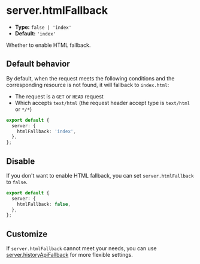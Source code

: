 # server.htmlFallback

- **Type:** `false | 'index'`
- **Default:** `'index'`

Whether to enable HTML fallback.

## Default behavior

By default, when the request meets the following conditions and the corresponding resource is not found, it will fallback to `index.html`:

- The request is a `GET` or `HEAD` request
- Which accepts `text/html` (the request header accept type is `text/html` or `*/*`)

```ts title="rsbuild.config.ts"
export default {
  server: {
    htmlFallback: 'index',
  },
};
```

## Disable

If you don't want to enable HTML fallback, you can set `server.htmlFallback` to `false`.

```ts title="rsbuild.config.ts"
export default {
  server: {
    htmlFallback: false,
  },
};
```

## Customize

If `server.htmlFallback` cannot meet your needs, you can use [server.historyApiFallback](/config/server/history-api-fallback) for more flexible settings.
